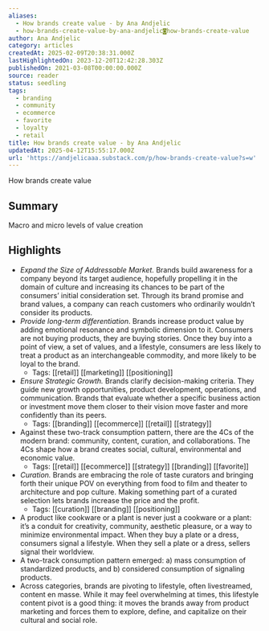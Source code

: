 ```yaml
---
aliases:
  - How brands create value - by Ana Andjelic
  - how-brands-create-value-by-ana-andjelic◙how-brands-create-value
author: Ana Andjelic
category: articles
createdAt: 2025-02-09T20:38:31.000Z
lastHighlightedOn: 2023-12-20T12:42:28.303Z
publishedOn: 2021-03-08T00:00:00.000Z
source: reader
status: seedling
tags:
  - branding
  - community
  - ecommerce
  - favorite
  - loyalty
  - retail
title: How brands create value - by Ana Andjelic
updatedAt: 2025-04-12T15:55:17.000Z
url: 'https://andjelicaaa.substack.com/p/how-brands-create-value?s=w'
---
```

How brands create value

## Summary

Macro and micro levels of value creation

## Highlights

- _Expand the Size of Addressable Market._ Brands build awareness for a company beyond its target audience, hopefully propelling it in the domain of culture and increasing its chances to be part of the consumers’ initial consideration set. Through its brand promise and brand values, a company can reach customers who ordinarily wouldn’t consider its products.
- _Provide long-term differentiation_. Brands increase product value by adding emotional resonance and symbolic dimension to it. Consumers are not buying products, they are buying stories. Once they buy into a point of view, a set of values, and a lifestyle, consumers are less likely to treat a product as an interchangeable commodity, and more likely to be loyal to the brand.
    - Tags: [[retail]] [[marketing]] [[positioning]]
- _Ensure Strategic Growth._ Brands clarify decision-making criteria. They guide new growth opportunities, product development, operations, and communication. Brands that evaluate whether a specific business action or investment move them closer to their vision move faster and more confidently than its peers.
    - Tags: [[branding]] [[ecommerce]] [[retail]] [[strategy]]
- Against these two-track consumption pattern, there are the 4Cs of the modern brand: community, content, curation, and collaborations. The 4Cs shape how a brand creates social, cultural, environmental and economic value.
    - Tags: [[retail]] [[ecommerce]] [[strategy]] [[branding]] [[favorite]]
- _Curation._ Brands are embracing the role of taste curators and bringing forth their unique POV on everything from food to film and theater to architecture and pop culture. Making something part of a curated selection lets brands increase the price and the profit.
    - Tags: [[curation]] [[branding]] [[positioning]]
- A product like cookware or a plant is never just a cookware or a plant: it’s a conduit for creativity, community, aesthetic pleasure, or a way to minimize environmental impact. When they buy a plate or a dress, consumers signal a lifestyle. When they sell a plate or a dress, sellers signal their worldview.
- A two-track consumption pattern emerged: a) mass consumption of standardized products, and b) considered consumption of signaling products.
- Across categories, brands are pivoting to lifestyle, often livestreamed, content en masse. While it may feel overwhelming at times, this lifestyle content pivot is a good thing: it moves the brands away from product marketing and forces them to explore, define, and capitalize on their cultural and social role.
